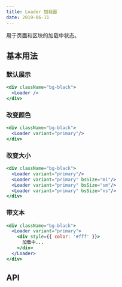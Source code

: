 ```yaml
---
title: Loader 加载器
date: 2019-06-11
---
```

用于页面和区块的加载中状态。

## 基本用法

### 默认展示
```jsx
<div className="bg-black">
  <Loader />
</div>
```
### 改变颜色
```jsx
<div className="bg-black">
  <Loader variant="primary"/>
</div>
```

### 改变大小
```jsx
<div className="bg-black">
  <Loader variant="primary"/>
  <Loader variant="primary" bsSize="mi"/>
  <Loader variant="primary" bsSize="sm"/>
  <Loader variant="primary" bsSize="xs"/>
</div>
```
### 带文本
```jsx
<div className="bg-black">
  <Loader variant="primary">
    <div style={{ color: '#fff' }}>
      加载中...
    </div>
  </Loader>
</div>
```

## API

